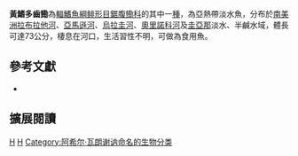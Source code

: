 {{Speciesbox 
| taxon = Pellona flavipinnis
| status = NE
| status_system = IUCN3.1
| authority =  [[Achille_Valenciennes|Valenciennes]], 1837
| synonyms = *''Pristigaster flavipinnis'',Valenciennes, 1837
*''Ilisha flavipinnis'',Valenciennes, 1849
}}
'''黃鰭多齒鰳'''為[[輻鰭魚綱|輻鰭魚綱]][[鲱形目|鲱形目]][[鋸腹鰳科|鋸腹鰳科]]的其中一[[種|種]]，為亞熱帶淡水魚，分布於[[南美洲|南美洲]][[拉布拉他河|拉布拉他河]]、[[亞馬遜河|亞馬遜河]]、[[烏拉圭河|烏拉圭河]]、[[奧里諾科河|奧里諾科河]]及[[圭亞那|圭亞那]]淡水、半鹹水域，體長可達73公分，棲息在河口，生活習性不明，可做為食用魚。

== 參考文獻 ==
*{{FishBase_species|genus=Pellona|species=flavipinnis|year=2015|month=10}}

== 擴展閱讀 ==
{{refbegin}}
{{wikispecies-inline|Pellona flavipinnis|黃鰭多齒鰳}}
{{refend}}
{{Taxonbar|from=Q2053470}}

[[Category:食用魚|H]]
[[Category:多齒鰳屬|H]]
[[Category:阿希尔·瓦朗谢讷命名的生物分类|Category:阿希尔·瓦朗谢讷命名的生物分类]]